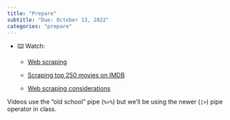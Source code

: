 ```yaml
---
title: "Prepare"
subtitle: "Due: October 13, 2022"
categories: "prepare"
---
```


-   ⌨️ Watch:
    -   [Web scraping](https://youtu.be/99Hkmfb2i80)

    -   [Scraping top 250 movies on IMDB](https://youtu.be/YmKULNLsDsU)

    -   [Web scraping considerations](https://youtu.be/LONRJHMvSyU)

::: callout-note
Videos use the "old school" pipe (`%>%`) but we'll be using the newer (`|>`) pipe operator in class.
:::
